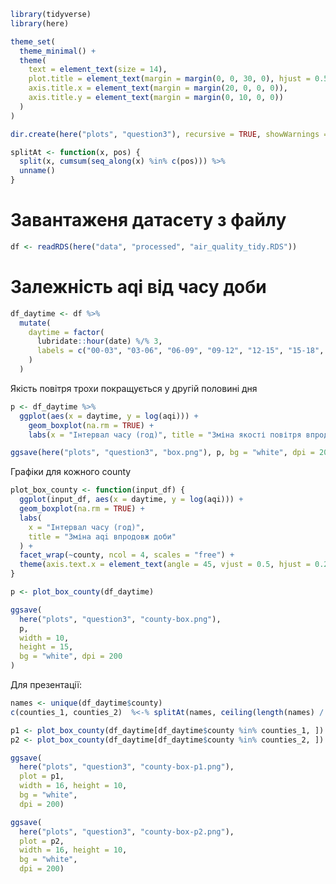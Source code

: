 ```r
library(tidyverse)
library(here)

theme_set(
  theme_minimal() +
  theme(
    text = element_text(size = 14),
    plot.title = element_text(margin = margin(0, 0, 30, 0), hjust = 0.5),
    axis.title.x = element_text(margin = margin(20, 0, 0, 0)),
    axis.title.y = element_text(margin = margin(0, 10, 0, 0))
  )
)

dir.create(here("plots", "question3"), recursive = TRUE, showWarnings = FALSE)

splitAt <- function(x, pos) {
  split(x, cumsum(seq_along(x) %in% c(pos))) %>%
  unname()
}
```

# Завантаженя датасету з файлу

```r
df <- readRDS(here("data", "processed", "air_quality_tidy.RDS"))
```

# Залежність aqi від часу доби

```r
df_daytime <- df %>%
  mutate(
    daytime = factor(
      lubridate::hour(date) %/% 3,
      labels = c("00-03", "03-06", "06-09", "09-12", "12-15", "15-18", "18-21", "21-24")
    )
  )
```

Якість повітря трохи покращується у другій половині дня

```r
p <- df_daytime %>%
  ggplot(aes(x = daytime, y = log(aqi))) +
    geom_boxplot(na.rm = TRUE) +
    labs(x = "Інтервал часу (год)", title = "Зміна якості повітря впродовж доби")

ggsave(here("plots", "question3", "box.png"), p, bg = "white", dpi = 200)
```

Графіки для кожного county

```r
plot_box_county <- function(input_df) {
  ggplot(input_df, aes(x = daytime, y = log(aqi))) +
  geom_boxplot(na.rm = TRUE) +
  labs(
    x = "Інтервал часу (год)",
    title = "Зміна aqi впродовж доби"
  ) +
  facet_wrap(~county, ncol = 4, scales = "free") +
  theme(axis.text.x = element_text(angle = 45, vjust = 0.5, hjust = 0.25))
}

p <- plot_box_county(df_daytime)

ggsave(
  here("plots", "question3", "county-box.png"), 
  p, 
  width = 10,
  height = 15,
  bg = "white", dpi = 200
)
```

Для презентації:

```r
names <- unique(df_daytime$county)
c(counties_1, counties_2)  %<-% splitAt(names, ceiling(length(names) / 2))

p1 <- plot_box_county(df_daytime[df_daytime$county %in% counties_1, ])
p2 <- plot_box_county(df_daytime[df_daytime$county %in% counties_2, ])

ggsave(
  here("plots", "question3", "county-box-p1.png"), 
  plot = p1, 
  width = 16, height = 10,
  bg = "white",
  dpi = 200)

ggsave(
  here("plots", "question3", "county-box-p2.png"), 
  plot = p2, 
  width = 16, height = 10,
  bg = "white",
  dpi = 200)
```